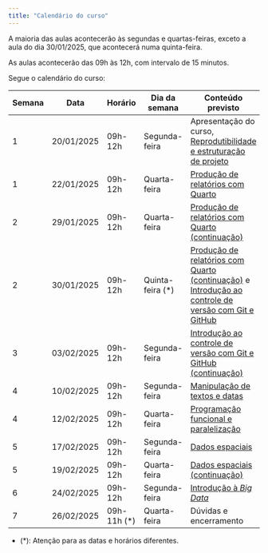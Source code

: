```yaml
---
title: "Calendário do curso"
---
```


A maioria das aulas acontecerão às segundas e quartas-feiras, exceto a aula do dia 30/01/2025, que acontecerá numa quinta-feira.

As aulas acontecerão das 09h às 12h, com intervalo de 15 minutos.

Segue o calendário do curso:

| Semana | Data | Horário | Dia da semana | Conteúdo previsto |
|--|------|--------|---------------|-------------------|
| 1 | 20/01/2025 | 09h-12h | Segunda-feira | Apresentação do curso, [Reprodutibilidade e estruturação de projeto](reprodutibilidade.qmd) |
| 1 | 22/01/2025 | 09h-12h |  Quarta-feira | [Produção de relatórios com Quarto](relatorios.qmd) |
| 2 | 29/01/2025 | 09h-12h |  Quarta-feira | [Produção de relatórios com Quarto (continuação)](relatorios.qmd) |
| 2 | 30/01/2025 | 09h-12h |  Quinta-feira (*) | [Produção de relatórios com Quarto (continuação)](relatorios.qmd) e [Introdução ao controle de versão com Git e GitHub](git-github.com) |
| 3 | 03/02/2025 | 09h-12h |  Segunda-feira | [Introdução ao controle de versão com Git e GitHub (continuação)](git-github.com)|
| 4 | 10/02/2025 | 09h-12h |  Segunda-feira | [Manipulação de textos e datas](texto-data.qmd) |
| 4 | 12/02/2025 | 09h-12h |  Quarta-feira | [Programação funcional e paralelização](programacao-funcional.qmd) |
| 5 | 17/02/2025 | 09h-12h |  Segunda-feira | [Dados espaciais](dados-espaciais.qmd) |
| 5 | 19/02/2025 | 09h-12h |  Quarta-feira | [Dados espaciais (continuação)](dados-espaciais.qmd) |   
| 6 | 24/02/2025 | 09h-12h  |  Segunda-feira | [Introdução à *Big Data*](big-data.qmd) |
| 7 | 26/02/2025 | 09h-11h (*) |  Quarta-feira | Dúvidas e encerramento |

- (*): Atenção para as datas e horários diferentes.





